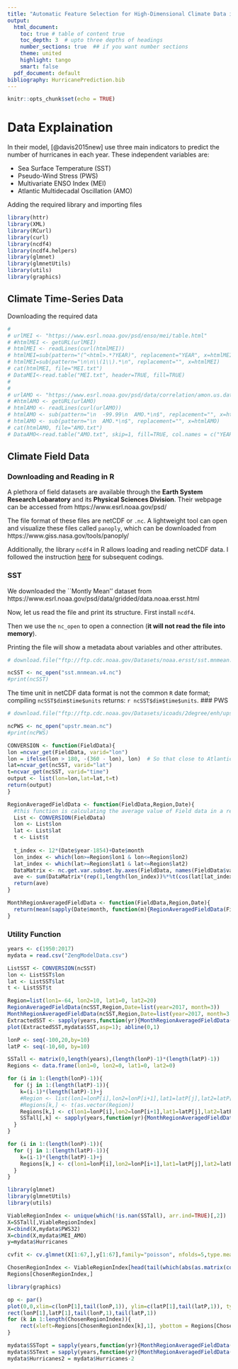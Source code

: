 ---
title: "Automatic Feature Selection for High-Dimensional Climate Data in Hurricane Predictive Modeling"
output:
  html_document:
    toc: true # table of content true
    toc_depth: 3  # upto three depths of headings 
    number_sections: true  ## if you want number sections
    theme: united  
    highlight: tango
    smart: false
  pdf_document: default
bibliography: HurricanePrediction.bib
---

```{r setup, include=FALSE}
knitr::opts_chunk$set(echo = TRUE)
```

# Data Explaination

In their model, [@davis2015new] use three main indicators to predict the number of hurricanes in each year. These independent variables are:

* Sea Surface Temperature (SST)
* Pseudo-Wind Stress (PWS)
* Multivariate ENSO Index (MEI)
* Atlantic Multidecadal Oscillation (AMO)

Adding the required library and importing files
```{r required libraries, message = FALSE, warning = FALSE}
library(httr)
library(XML)
library(RCurl)
library(curl)
library(ncdf4)
library(ncdf4.helpers)
library(glmnet)
library(glmnetUtils)
library(utils)
library(graphics)
```


## Climate Time-Series Data
Downloading the required data
```{r downloading the data}
# 
# urlMEI <- "https://www.esrl.noaa.gov/psd/enso/mei/table.html"
# #htmlMEI <- getURL(urlMEI)
# htmlMEI <- readLines(curl(htmlMEI))
# htmlMEI=sub(pattern="(^<html>.*?YEAR)", replacement="YEAR", x=htmlMEI)
# htmlMEI=sub(pattern="\n\n\\(1\\).*\n", replacement="", x=htmlMEI)
# cat(htmlMEI, file="MEI.txt")
# DataMEI<-read.table("MEI.txt", header=TRUE, fill=TRUE)
# 
# 
# urlAMO <- "https://www.esrl.noaa.gov/psd/data/correlation/amon.us.data"
# #htmlAMO <- getURL(urlAMO)
# htmlAMO <- readLines(curl(urlAMO))
# htmlAMO <- sub(pattern="\n  -99.99\n  AMO.*\n$", replacement="", x=htmlAMO)
# htmlAMO <- sub(pattern="\n  AMO.*\n$", replacement="", x=htmlAMO)
# cat(htmlAMO, file="AMO.txt")
# DataAMO<-read.table("AMO.txt", skip=1, fill=TRUE, col.names = c("YEAR",month.abb))

```

## Climate Field Data

### Downloading and Reading in R
A plethora of field datasets are available through the __Earth System Research Lobaratory__ and its __Physical Sciences Division__. Their webpage can be accessed from https://www.esrl.noaa.gov/psd/

The file format of these files are netCDF or `.nc`. A lightweight tool can open and visualize these files called `panoply`, which can be downloaded from https://www.giss.nasa.gov/tools/panoply/

Additionally, the library `ncdf4` in R allows loading and reading netCDF data. I followed the instruction [here](https://cran.r-project.org/web/packages/futureheatwaves/vignettes/starting_from_netcdf.html) for subsequent codings.

### SST
We downloaded the ``Montly Mean'' dataset from https://www.esrl.noaa.gov/psd/data/gridded/data.noaa.ersst.html

Now, let us read the file and print its structure. First install `ncdf4`.

Then we use the `nc_open` to open a connection (__it will not read the file into memory__).

Printing the file will show a metadata about variables and other attributes.

```{r}
# download.file("ftp://ftp.cdc.noaa.gov/Datasets/noaa.ersst/sst.mnmean.v4.nc", destfile = "sst.mnmean.v4.nc",quiet=TRUE)
```

```{r}
ncSST <- nc_open("sst.mnmean.v4.nc")
#print(ncSST)
```

The time unit in netCDF data format is not the common `R` date format; compiling `ncSST$dim$time$units` returns: `r ncSST$dim$time$units`.
### PWS

```{r}
# download.file("ftp://ftp.cdc.noaa.gov/Datasets/icoads/2degree/enh/upstr.mean.nc", destfile = "upstr.mean.nc", quite=TRUE)
```
```{r}
ncPWS <- nc_open("upstr.mean.nc")
#print(ncPWS)
```

```{r}
CONVERSION <- function(FieldData){
lon =ncvar_get(FieldData, varid="lon")
lon = ifelse(lon > 180, -(360 - lon), lon)  # So that close to Atlantic, lon is continuous
lat=ncvar_get(ncSST, varid="lat")
t=ncvar_get(ncSST, varid="time")
output <- list(lon=lon,lat=lat,t=t)
return(output)
}

RegionAveragedFieldData <- function(FieldData,Region,Date){
  #this function is calculating the average value of Field data in a region and time
  List <- CONVERSION(FieldData)
  lon <- List$lon
  lat <- List$lat
  t <- List$t
  
  t_index <- 12*(Date$year-1854)+Date$month
  lon_index <- which(lon>=Region$lon1 & lon<=Region$lon2)
  lat_index <- which(lat>=Region$lat1 & lat<=Region$lat2)
  DataMatrix <- nc.get.var.subset.by.axes(FieldData, names(FieldData$var)[2], axis.indices = list(X=lon_index, Y=lat_index, T=t_index))[,,1]
  ave <- sum(DataMatrix*(rep(1,length(lon_index))%*%t(cos(lat[lat_index]*pi/180))),   na.rm=TRUE)/sum(as.numeric(!is.na(DataMatrix))*(rep(1,length(lon_index))%*%t(cos(lat[lat_index]*pi/180))))
  return(ave)
}

MonthRegionAveragedFieldData <- function(FieldData,Region,Date){
  return(mean(sapply(Date$month, function(m){RegionAveragedFieldData(FieldData,Region,list(year=Date$year, month=m))})))
}
```
### Utility Function

```{r}
years <- c(1950:2017)
mydata = read.csv("ZengModelData.csv")

ListSST <- CONVERSION(ncSST)
lon <- ListSST$lon
lat <- ListSST$lat
t <- ListSST$t

Region=list(lon1=-64, lon2=10, lat1=0, lat2=20)
RegionAveragedFieldData(ncSST,Region,Date=list(year=2017, month=3))
MonthRegionAveragedFieldData(ncSST,Region,Date=list(year=2017, month=3:5))
ExtractedSST <- sapply(years,function(yr){MonthRegionAveragedFieldData(ncSST, Region, Date=list(year=yr, month=3:5))})
plot(ExtractedSST,mydata$SST,asp=1); abline(0,1)

```

```{r}
lonP <- seq(-100,20,by=10)
latP <- seq(-10,60, by=10)

SSTall <- matrix(0,length(years),(length(lonP)-1)*(length(latP)-1))
Regions <- data.frame(lon1=0, lon2=0, lat1=0, lat2=0)

for (i in 1:(length(lonP)-1)){
  for (j in 1:(length(latP)-1)){
    k=(i-1)*(length(latP)-1)+j
    #Region <- list(lon1=lonP[i],lon2=lonP[i+1],lat1=latP[j],lat2=latP[j+1])
    #Regions[k,] <- t(as.vector(Region))
    Regions[k,] <- c(lon1=lonP[i],lon2=lonP[i+1],lat1=latP[j],lat2=latP[j+1])
    SSTall[,k] <- sapply(years,function(yr){MonthRegionAveragedFieldData(ncSST, Region=as.list(Regions[k,]), Date=list(year=yr, month=3:5))})
  }
}

for (i in 1:(length(lonP)-1)){
  for (j in 1:(length(latP)-1)){
    k=(i-1)*(length(latP)-1)+j
    Regions[k,] <- c(lon1=lonP[i],lon2=lonP[i+1],lat1=latP[j],lat2=latP[j+1])
  }
}

```

```{r}
library(glmnet)
library(glmnetUtils)
library(utils)

ViableRegionIndex <- unique(which(!is.nan(SSTall), arr.ind=TRUE)[,2])
X=SSTall[,ViableRegionIndex]
X=cbind(X,mydata$PWS32)
X=cbind(X,mydata$MEI_AMO)
y=mydata$Hurricanes

cvfit <- cv.glmnet(X[1:67,],y[1:67],family="poisson", nfolds=5,type.measure="mae")

ChosenRegionIndex <- ViableRegionIndex[head(tail(which(abs(as.matrix(coef(cvfit,s=(cvfit$lambda.1se+cvfit$lambda.1se)/2)))>0.0001),-1)-1,-2)]
Regions[ChosenRegionIndex,]

library(graphics)

op <- par()
plot(0,0,xlim=c(lonP[1],tail(lonP,1)), ylim=c(latP[1],tail(latP,1)), type="n", xlab = "Longtitude", ylab = "Latitude")
rect(lonP[1],latP[1],tail(lonP,1),tail(latP,1))
for (k in 1:length(ChosenRegionIndex)){
    rect(xleft=Regions[ChosenRegionIndex[k],1], ybottom = Regions[ChosenRegionIndex[k],3], xright=Regions[ChosenRegionIndex[k],2], ytop = Regions[ChosenRegionIndex[k],4])
}

```
```{r}
mydata$SSTopt = sapply(years,function(yr){MonthRegionAveragedFieldData(ncSST, Region = list(lon1=-60, lon2=-20 , lat1= 0, lat2= 10), Date=list(year=yr, month=3:5))})
mydata$SSText = sapply(years,function(yr){MonthRegionAveragedFieldData(ncSST, Region = list(lon1=-60, lon2=10 , lat1= 0, lat2= 20), Date=list(year=yr, month=3:5))})
mydata$Hurricanes2 = mydata$Hurricanes-2

```